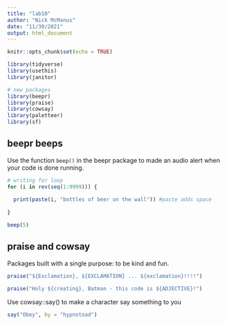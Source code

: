 ```yaml
---
title: "lab10"
author: "Nick McManus"
date: "11/30/2021"
output: html_document
---
```


```r
knitr::opts_chunk$set(echo = TRUE)

library(tidyverse)
library(usethis)
library(janitor)

# new packages
library(beepr)
library(praise)
library(cowsay)
library(paletteer)
library(sf)
```


## beepr beeps

Use the function `beep()` in the beepr package to made an audio alert when your code is done running.

```r
# writing for loop
for (i in rev(seq(1:9999))) {
  
  print(paste(i, "bottles of beer on the wall")) #paste adds space
  
}

beep(5)
```


## praise and cowsay

Packages built with a single purpose: to be kind and fun.

```r
praise("${Exclamation}, ${EXCLAMATION} ... ${exclamation}!!!!")

praise("Holy ${creating}, Batman - this code is ${ADJECTIVE}!")
```

Use cowsay::say() to make a character say something to you

```r
say("Obey", by = "hypnotoad")
```




